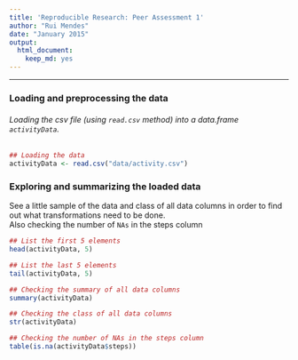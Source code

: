 ```yaml
---
title: 'Reproducible Research: Peer Assessment 1'
author: "Rui Mendes"
date: "January 2015"
output:
  html_document:
    keep_md: yes
---
```


---

### Loading and preprocessing the data

###### Loading the csv file (using `read.csv` method) into a data.frame `activityData`.  

```r
## Loading the data
activityData <- read.csv("data/activity.csv")

```

### Exploring and summarizing the loaded data
See a little sample of the data and class of all data columns in order to find out what transformations need to be done.  
Also checking the number of `NAs` in the steps column
```r
## List the first 5 elements
head(activityData, 5)

## List the last 5 elements
tail(activityData, 5)

## Checking the summary of all data columns
summary(activityData)

## Checking the class of all data columns
str(activityData)

## Checking the number of NAs in the steps column
table(is.na(activityData$steps))
```



